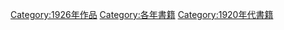{{Commonscat|1926 books}}

[[Category:1926年作品|Category:1926年作品]]
[[Category:各年書籍|Category:各年書籍]]
[[Category:1920年代書籍|Category:1920年代書籍]]